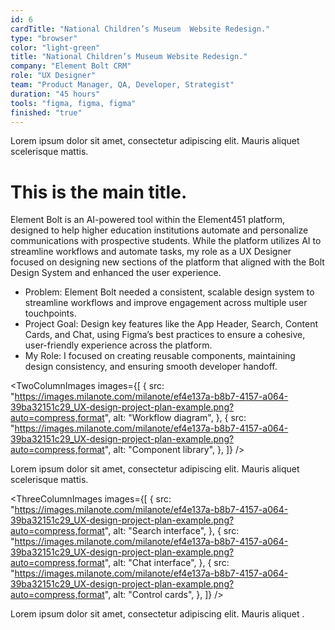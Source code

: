 ```yaml
---
id: 6
cardTitle: "National Children’s Museum  Website Redesign."
type: "browser"
color: "light-green"
title: "National Children’s Museum Website Redesign."
company: "Element Bolt CRM"
role: "UX Designer"
team: "Product Manager, QA, Developer, Strategist"
duration: "45 hours"
tools: "figma, figma, figma"
finished: "true"
---
```


<FullWidthImage
  src="https://images.milanote.com/milanote/ef4e137a-b8b7-4157-a064-39ba32151c29_UX-design-project-plan-example.png?auto=compress,format"
  alt="Element Bolt Dashboard Interface"
/>

<Caption>
  Lorem ipsum dolor sit amet, consectetur adipiscing elit. Mauris aliquet
  scelerisque mattis.
</Caption>

# This is the main title.

Element Bolt is an AI-powered tool within the Element451 platform, designed to help higher education institutions automate and personalize communications with prospective students. While the platform utilizes AI to streamline workflows and automate tasks, my role as a UX Designer focused on designing new sections of the platform that aligned with the Bolt Design System and enhanced the user experience.

- Problem: Element Bolt needed a consistent, scalable design system to streamline workflows and improve engagement across multiple user touchpoints.
- Project Goal: Design key features like the App Header, Search, Content Cards, and Chat, using Figma’s best practices to ensure a cohesive, user-friendly experience across the platform.
- My Role: I focused on creating reusable components, maintaining design consistency, and ensuring smooth developer handoff.

<TwoColumnImages
  images={[
    {
      src: "https://images.milanote.com/milanote/ef4e137a-b8b7-4157-a064-39ba32151c29_UX-design-project-plan-example.png?auto=compress,format",
      alt: "Workflow diagram",
    },
    {
      src: "https://images.milanote.com/milanote/ef4e137a-b8b7-4157-a064-39ba32151c29_UX-design-project-plan-example.png?auto=compress,format",
      alt: "Component library",
    },
  ]}
/>
<Caption>
  Lorem ipsum dolor sit amet, consectetur adipiscing elit. Mauris aliquet
  scelerisque mattis.
</Caption>

<ThreeColumnImages
  images={[
    {
      src: "https://images.milanote.com/milanote/ef4e137a-b8b7-4157-a064-39ba32151c29_UX-design-project-plan-example.png?auto=compress,format",
      alt: "Search interface",
    },
    {
      src: "https://images.milanote.com/milanote/ef4e137a-b8b7-4157-a064-39ba32151c29_UX-design-project-plan-example.png?auto=compress,format",
      alt: "Chat interface",
    },
    {
      src: "https://images.milanote.com/milanote/ef4e137a-b8b7-4157-a064-39ba32151c29_UX-design-project-plan-example.png?auto=compress,format",
      alt: "Control cards",
    },
  ]}
/>
<Caption>
  Lorem ipsum dolor sit amet, consectetur adipiscing elit. Mauris aliquet .
</Caption>
